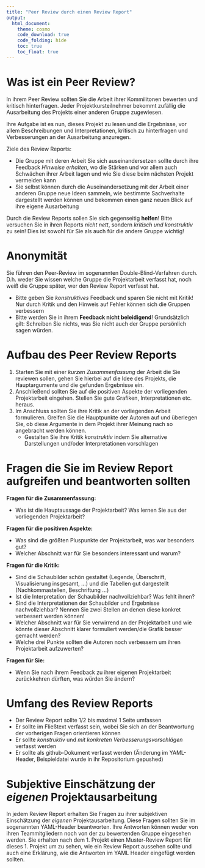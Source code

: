 ```yaml
---
title: "Peer Review durch einen Review Report"
output: 
  html_document:
    theme: cosmo
    code_download: true
    code_folding: hide
    toc: true
    toc_float: true
---
```


# Was ist ein Peer Review?

In ihrem Peer Review sollten Sie die Arbeit ihrer Kommilitonen bewerten und kritisch hinterfragen.
Jeder Projektkursteilnehmer bekommt zufällig die Ausarbeitung des Projekts einer anderen Gruppe zugewiesen.

Ihre Aufgabe ist es nun, dieses Projekt zu lesen und die Ergebnisse, vor allem Beschreibungen und Interpretationen, kritisch zu hinterfragen und Verbesserungen an der Ausarbeitung anzuregen.

Ziele des Review Reports:

- Die Gruppe mit deren Arbeit Sie sich auseinandersetzen sollte durch ihre Feedback _Hinweise erhalten_, wo die Stärken und vor allem auch Schwächen ihrer Arbeit lagen und wie Sie diese beim nächsten Projekt vermeiden kann
- Sie selbst können durch die Auseinandersetzung mit der Arbeit einer anderen Gruppe neue Ideen sammeln, wie bestimmte Sachverhalte dargestellt werden können und bekommen einen ganz neuen Blick auf ihre eigene Ausarbeitung

Durch die Review Reports sollen Sie sich gegenseitig **helfen**! Bitte versuchen Sie in ihren Reports _nicht nett_, sondern _kritisch und konstruktiv_ zu sein! Dies ist sowohl für Sie als auch für die andere Gruppe wichtig!

# Anonymität

Sie führen den Peer-Review im sogenannten Double-Blind-Verfahren durch. D.h. weder Sie wissen welche Gruppe die Projektarbeit verfasst hat, noch weiß die Gruppe später, wer den Review Report verfasst hat.

- Bitte geben Sie _konstruktives_ Feedback und sparen Sie nicht mit Kritik! Nur durch Kritik und den Hinweis auf Fehler können sich die Gruppen verbessern
- Bitte werden Sie in ihrem **Feedback nicht beleidigend**! Grundsätzlich gilt: Schreiben Sie nichts, was Sie nicht auch der Gruppe persönlich sagen würden.

# Aufbau des Peer Review Reports

1. Starten Sie mit einer _kurzen Zusammenfassung_ der Arbeit die Sie reviewen sollen, gehen Sie hierbei auf die Idee des Projekts, die Hauptargumente und die gefunden Ergebnisse ein.
2. Anschließend sollten Sie auf die positiven Aspekte der vorliegenden Projektarbeit eingehen. Stellen Sie gute Grafiken, Interpretationen etc. heraus. 
3. Im Anschluss sollten Sie ihre Kritik an der vorliegenden Arbeit formulieren. Greifen Sie die Hauptpunkte der Autoren auf und überlegen Sie, ob diese Argumente in dem Projekt ihrer Meinung nach so angebracht werden können. 
    - Gestalten Sie ihre Kritik _konstruktiv_ indem Sie alternative Darstellungen und/oder Interpretationen vorschlagen


# Fragen die Sie im Review Report aufgreifen und beantworten sollten

**Fragen für die Zusammenfassung:**

- Was ist die Hauptaussage der Projektarbeit? Was lernen Sie aus der vorliegenden Projektarbeit? 

**Fragen für die positiven Aspekte:**

- Was sind die größten Pluspunkte der Projektarbeit, was war besonders gut?
- Welcher Abschnitt war für Sie besonders interessant und warum?

**Fragen für die Kritik:**

- Sind die Schaubilder schön gestaltet (Legende, Überschrift, Visualisierung insgesamt, ...) und die Tabellen gut dargestellt (Nachkommastellen, Beschriftung ...)
- Ist die Interpretation der Schaubilder nachvollziehbar? Was fehlt ihnen?
- Sind die Interpretationen der Schaubilder und Ergebnisse nachvollziehbar? Nennen Sie zwei Stellen an denen diese konkret verbessert werden können!
- Welcher Abschnitt war für Sie verwirrend an der Projektarbeit und wie könnte dieser Abschnitt klarer formuliert werden/die Grafik besser gemacht werden?
- Welche drei Punkte sollten die Autoren noch verbessern um ihren Projektarbeit aufzuwerten?

**Fragen für Sie:**

- Wenn Sie nach ihrem Feedback zu ihrer eigenen Projektarbeit zurückkehren dürften, was würden Sie ändern?


# Umfang des Review Reports

- Der Review Report sollte 1/2 bis maximal 1 Seite umfassen
- Er sollte im Fließtext verfasst sein, wobei Sie sich an der Beantwortung der vorherigen Fragen orientieren können
- Er sollte _konstruktiv_ und _mit konkreten Verbesserungsvorschlägen_ verfasst werden
- Er sollte als github-Dokument verfasst werden (Änderung im YAML-Header, Beispieldatei wurde in ihr Repositorium gepushed)

# Subjektive Einschätzung der _eigenen_ Projektausarbeitung

In jedem Review Report erhalten Sie Fragen zu ihrer subjektiven Einschätzung der _eigenen_ Projektausarbeitung. Diese Fragen sollten Sie im sogenannten YAML-Header beantworten. Ihre Antworten können weder von ihren Teammitgliedern noch von der zu bewertenden Gruppe eingesehen werden. Sie erhalten nach dem 1. Projekt einen Muster-Review Report für dieses 1. Projekt um zu sehen, wie ein Review Report aussehen sollte und auch eine Erklärung, wie die Antworten im YAML Header eingefügt werden sollten.